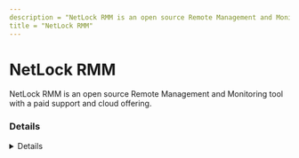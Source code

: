 ```yaml
---
description = "NetLock RMM is an open source Remote Management and Monitoring tool with a paid support and cloud offering."
title = "NetLock RMM"
---
```




# NetLock RMM

NetLock RMM is an open source Remote Management and Monitoring tool with a paid support and cloud offering.

### Details
<Details author={"Tyler Schultz"}
         category={""}
         created={"2025-07-18"}
         website={"https://www.netlockrmm.com/"}
         lastModified={"2025-07-18"}
         privileges={""}
         free={ false }
         verification={ false }
/>

#### Installation Paths
<Card code={ ["NetLock_RMM_Agent_Installer.exe", "NetLock_RMM_Agent_Installer", "/var/0x101_Cyber_Security/*", "/Library/Application Support/0x101_Cyber_Security/*", "/usr/local/bin/0x101_Cyber_Security/Netlock_RMM/*", "/usr/0x101_Cyber_Security/Netlock_RMM/*", "C:\\ProgramData\\0x101 Cyber Security\\NetLock RMM\\Comm Agent\\*", "C:\\Program Files\\0x101 Cyber Security\\NetLock RMM\\UserAgent\\NetLock_RMM_User_Process.exe", "C:\\Program Files\\0x101 Cyber Security\\NetLock RMM\\UserAgent\\NetLock_RMM_User_UAC.exe"] }/>

#### Supported OS
<Badges color="warning" badges={ ["Windows", "Linux", "MacOS"] }/>




### Forensic Artifacts

#### Disk Artifacts
<EuiSpacer size="xl"/>
<DiskArtifacts data={ [{"File": "C:\\temp\\netlock rmm\\installer\\logs\\*", "Description": "Debug and error logs related to installation", "OS": "Windows"}, {"File": "C:\\ProgramData\\0x101 Cyber Security\\NetLock RMM\\Comm Agent\\server_config.json", "Description": "Server Configuration File", "OS": "Windows"}, {"File": "/etc/systemd/system/netlock-rmm-agent-comm.service", "Description": "Netlock RMM Agent comm agent service", "OS": "Linux"}, {"File": "/Library/LaunchDaemons/com.netlock.rmm.agentcomm.plist", "Description": "macOS LaunchDaemon plist File", "OS": "macOS"}, {"File": "/var/log/netlock-rmm-agent-comm.log", "Description": "RMM agent comm log (Non-Windows)", "OS": "Linux"}] }/>








### References
- [https://www.netlockrmm.com](https://www.netlockrmm.com)
- [https://github.com/0x101-Cyber-Security/NetLock-RMM](https://github.com/0x101-Cyber-Security/NetLock-RMM)

### Acknowledgements
- Tyler Schultz (@shockwave_ts)
